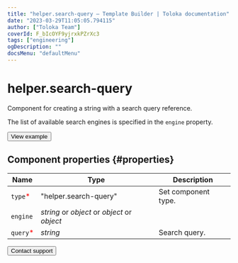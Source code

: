 ```yaml
---
title: "helper.search-query — Template Builder | Toloka documentation"
date: "2023-03-29T11:05:05.794115"
author: ["Toloka Team"]
coverId: F_bIcOYF9yjrxkPZrXc3
tags: ["engineering"]
ogDescription: ""
docsMenu: "defaultMenu"
---
```



# helper.search-query

Component for creating a string with a search query reference.

The list of available search engines is specified in the `engine` property.

<Button themeColor="light" view="default" size="l" type="link" url="https://ya.cc/t/W5KExwg_3vwB57">View example</Button>

## Component properties {#properties}

**Name** | **Type** | **Description**
----- | ----- | -----
`type`<span style="color: red">\*</span> | "helper.search-query" | Set component type.
`engine` | _string_ or _object_ or _object_ or _object_ | <HelperSearchQueryTable1/>
`query`<span style="color: red">\*</span> | _string_ | Search query.

<Button themeColor="light" view="default" size="l" type="link" url="/docs/guide/troubleshooting/support?form-source=template-builder-reference-helper-search-query">Contact support</Button>